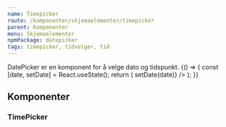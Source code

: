 ```yaml
---
name: Timepicker
route: /komponenter/skjemaelementer/timepicker
parent: Komponenter
menu: Skjemaelementer
npmPackage: datepicker
tags: timepicker, tidvelger, tid
---
```



<PageHeader>
  DatePicker er en komponent for å velge dato og tidspunkt.
</PageHeader>

<Playground>
  {() => {
    const [date, setDate] = React.useState();
    return (
      <TimePicker
        style={{ width: '15rem' }}
        selectedTime={date}
        onChange={date => setDate(date)}
      />
    );
  }}
</Playground>

## Komponenter

### TimePicker

<ImportStatement imports="TimePicker" />
<Props of={TimePicker} />
